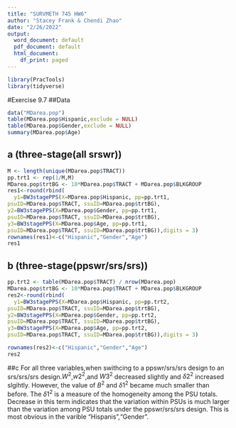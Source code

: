 ---
title: "SURVMETH 745 HW6"
author: "Stacey Frank & Chendi Zhao"
date: "2/26/2022"
output:
  word_document: default
  pdf_document: default
  html_document:
    df_print: paged
---

```{r setup, include=FALSE}
library(PracTools)
library(tidyverse)
```

#Exercise 9.7
##Data
```{r}
data("MDarea.pop")
table(MDarea.pop$Hispanic,exclude = NULL)
table(MDarea.pop$Gender,exclude = NULL)
summary(MDarea.pop$Age)
```

## a (three-stage(all srswr))
```{r}
M <- length(unique(MDarea.pop$TRACT))
pp.trt1 <- rep(1/M,M)
MDarea.pop$trtBG <- 10*MDarea.pop$TRACT + MDarea.pop$BLKGROUP
res1<-round(rbind(
  y1=BW3stagePPS(X=MDarea.pop$Hispanic, pp=pp.trt1,
psuID=MDarea.pop$TRACT, ssuID=MDarea.pop$trtBG),
y2=BW3stagePPS(X=MDarea.pop$Gender, pp=pp.trt1,
psuID=MDarea.pop$TRACT, ssuID=MDarea.pop$trtBG),
y3=BW3stagePPS(X=MDarea.pop$Age, pp=pp.trt1,
psuID=MDarea.pop$TRACT, ssuID=MDarea.pop$trtBG)),digits = 3)
rownames(res1)<-c("Hispanic","Gender","Age")
res1

```

## b (three-stage(ppswr/srs/srs))
```{r}

pp.trt2 <- table(MDarea.pop$TRACT) / nrow(MDarea.pop) 
MDarea.pop$trtBG <- 10*MDarea.pop$TRACT + MDarea.pop$BLKGROUP
res2<-round(rbind(
  y1=BW3stagePPS(X=MDarea.pop$Hispanic, pp=pp.trt2,
psuID=MDarea.pop$TRACT, ssuID=MDarea.pop$trtBG),
y2=BW3stagePPS(X=MDarea.pop$Gender, pp=pp.trt2,
psuID=MDarea.pop$TRACT, ssuID=MDarea.pop$trtBG),
y3=BW3stagePPS(X=MDarea.pop$Age, pp=pp.trt2,
psuID=MDarea.pop$TRACT, ssuID=MDarea.pop$trtBG)),digits = 3)

rownames(res2)<-c("Hispanic","Gender","Age")
res2
```


##c
For all three variables,when swithcing to a ppswr/srs/srs design to an srs/srs/srs design.$W^2$,$w2^2$,and $W3^2$ decreased slightly and $\delta2^2$ increased slgihtly. However, the value of $B^2$ and $\delta1^2$ became much smaller than before. The $\delta1^2$ is a measure of the homogeneity among the PSU totals. Decrease in this term indicates that the variation
within PSUs is much larger than the variation among PSU totals under the ppswr/srs/srs design. This is most obvious in the varible "Hispanis","Gender".
